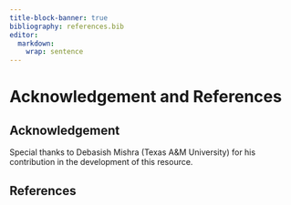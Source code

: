 ```yaml
---
title-block-banner: true
bibliography: references.bib
editor: 
  markdown: 
    wrap: sentence
---
```


# Acknowledgement and References

## Acknowledgement

Special thanks to Debasish Mishra (Texas A&M University) for his contribution in the development of this resource.

## References

::: {#refs}
:::
